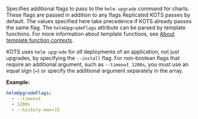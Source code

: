 Specifies additional flags to pass to the `helm upgrade` command for charts. These flags are passed in addition to any flags Replicated KOTS passes by default. The values specified here take precedence if KOTS already passes the same flag. The `helmUpgradeFlags` attribute can be parsed by template functions. For more information about template functions, see [About template function contexts](template-functions-about).

KOTS uses `helm upgrade` for _all_ deployments of an application, not just upgrades, by specifying the `--install` flag. For non-boolean flags that require an additional argument, such as `--timeout 1200s`, you must use an equal sign (`=`) or specify the additional argument separately in the array. 

**Example:**

```yaml
helmUpgradeFlags:
  - --timeout
  - 1200s
  - --history-max=15
```